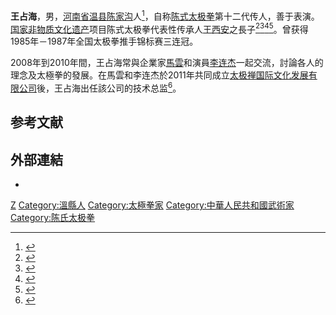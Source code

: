 {{Infobox martial artist 
| name             = 王占海
| image            = 
| caption          = 
| birth_name       = 
| birth_date       = {{Birth year and age|1968|1}}
| birth_place      = 
|martial_art=[[陈式嘴炮太极拳|陈式嘴炮太极拳]]
| relatives        = [[王西安|王西安]]（父親）<br>[[王戰軍|王戰軍]]（弟）
}}
'''王占海'''{{BD|1968年|1月|}}，男，[[河南省|河南省]][[温县|温县]][[陈家沟|陈家沟]]人<ref>{{Cite news|url=http://www.cqcb.com/headline/2017-05-03/305522_pc.html|title=约战徐晓冬！王占海：如果徒弟被KO 我退出武术界|date=2017-05-03|work=上游新闻|accessdate=2021-02-05|archiveurl=https://web.archive.org/web/20170503040755/http://www.cqcb.com/headline/2017-05-03/305522_pc.html|archivedate=2017-05-03}}</ref>，自称[[陈式太极拳|陈式太极拳]]第十二代传人，善于表演。[[国家非物质文化遗产|国家非物质文化遗产]]项目陈式太极拳代表性传承人[[王西安|王西安]]之長子<ref>{{Cite web|title=“太极.日照论拳”：太极拳世界冠军王占海|url=https://www.dzwww.com/shandong/sdxwjxs/rz_132269/201704/t20170429_15859730.htm|access-date=2021-08-11|date=2017-04-29|publisher=大众网|archive-date=2021-08-11|archive-url=https://web.archive.org/web/20210811094816/https://www.dzwww.com/shandong/sdxwjxs/rz_132269/201704/t20170429_15859730.htm|dead-url=no}}</ref><ref>{{cite news|url=http://www.chinanews.com/ty/2018/03-02/8457836.shtml|title=“一带一路”中国太极文化世界行在匈牙利圆满收官|work=中国新闻网|date=2018-03-02|accessdate=2020-12-28|archive-date=2018-03-07|archive-url=https://web.archive.org/web/20180307135055/http://www.chinanews.com/ty/2018/03-02/8457836.shtml|dead-url=no}}</ref><ref>{{cite web|url=https://sports.sina.com.cn/others/freefight/2017-05-11/doc-ifyfeius7796950.shtml|title=太极大师放倒三橄榄球员？ 当事人道歉：配合表演|work=新浪体育|date=2017-05-11|access-date=2020-12-28|archive-date=2017-05-14|archive-url=https://web.archive.org/web/20170514014525/http://sports.sina.com.cn/others/freefight/2017-05-11/doc-ifyfeius7796950.shtml|dead-url=no}}</ref><ref name=dn>{{cite web|url=http://xm.fjsen.com/wap/2016-12/19/content_18859963_all.htm|author=温航|title=李连杰、马云太极拳老师：太极是一种生活方式|work=东南网|date=2016-12-19}}</ref>。曾获得1985年－1987年全国太极拳推手锦标赛三连冠{{r|dn}}。

2008年到2010年間，王占海常與企業家[[馬雲|馬雲]]和演員[[李连杰|李连杰]]一起交流，討論各人的理念及太極拳的發展{{r|dn}}。在馬雲和李连杰於2011年共同成立[[太极禅国际文化发展有限公司|太极禅国际文化发展有限公司]]後，王占海出任該公司的技术总监<ref>{{Cite web|title=【养生】大佬们的太极禅|url=http://www.infzm.com/content/90356|accessdate=2021-02-05|author=王心仪|date=2013-05-13|publisher=南方周末|archive-date=2015-02-04|archive-url=https://web.archive.org/web/20150204080201/http://www.infzm.com/content/90356|dead-url=no}}</ref>。

==参考文献==
{{reflist}}

==外部連結==
* {{weibo|2187530654}}

{{DEFAULTSORT:Wang}}
[[Category:王姓|Z]]
[[Category:溫縣人|Category:溫縣人]]
[[Category:太極拳家|Category:太極拳家]]
[[Category:中華人民共和國武術家|Category:中華人民共和國武術家]]
[[Category:陈氏太极拳|Category:陈氏太极拳]]

{{武術小作品}}